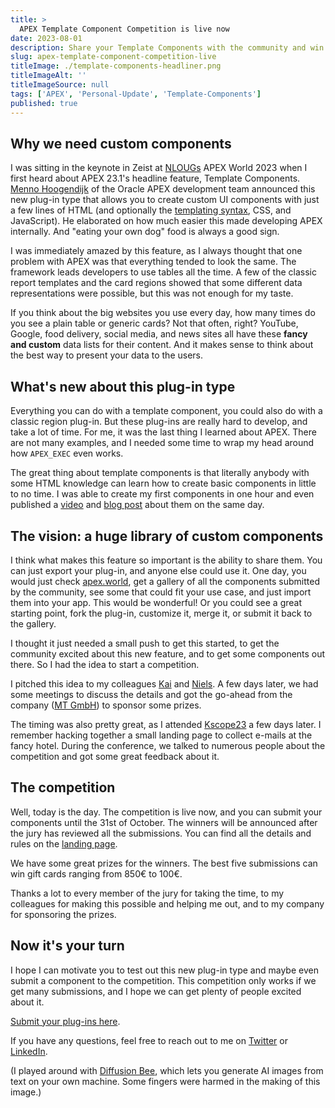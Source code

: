 ```yaml
---
title: >
  APEX Template Component Competition is live now
date: 2023-08-01
description: Share your Template Components with the community and win great prizes.
slug: apex-template-component-competition-live
titleImage: ./template-components-headliner.png
titleImageAlt: ''
titleImageSource: null
tags: ['APEX', 'Personal-Update', 'Template-Components']
published: true
---
```


## Why we need custom components

I was sitting in the keynote in Zeist at [NLOUGs](https://nloug.nl/) APEX World 2023 when I first heard about APEX 23.1's headline feature, Template Components. [Menno Hoogendijk](https://github.com/mennooo) of the Oracle APEX development team announced this new plug-in type that allows you to create custom UI components with just a few lines of HTML (and optionally the [templating syntax](https://docs.oracle.com/en/database/oracle/apex/23.1/aexjs/apex.util.html#.applyTemplate), CSS, and JavaScript). He elaborated on how much easier this made developing APEX internally. And "eating your own dog" food is always a good sign.

I was immediately amazed by this feature, as I always thought that one problem with APEX was that everything tended to look the same. The framework leads developers to use tables all the time. A few of the classic report templates and the card regions showed that some different data representations were possible, but this was not enough for my taste.

If you think about the big websites you use every day, how many times do you see a plain table or generic cards? Not that often, right? YouTube, Google, food delivery, social media, and news sites all have these **fancy and custom** data lists for their content. And it makes sense to think about the best way to present your data to the users.

## What's new about this plug-in type

Everything you can do with a template component, you could also do with a classic region plug-in. But these plug-ins are really hard to develop, and take a lot of time. For me, it was the last thing I learned about APEX. There are not many examples, and I needed some time to wrap my head around how `APEX_EXEC` even works.

The great thing about template components is that literally anybody with some HTML knowledge can learn how to create basic components in little to no time. I was able to create my first components in one hour and even published a [video](https://youtu.be/oxqu61PJsSo) and [blog post](https://hartenfeller.dev/blog/oracle-apex-template-components-introduction) about them on the same day.

## The vision: a huge library of custom components

I think what makes this feature so important is the ability to share them. You can just export your plug-in, and anyone else could use it. One day, you would just check [apex.world](https://apex.world), get a gallery of all the components submitted by the community, see some that could fit your use case, and just import them into your app. This would be wonderful! Or you could see a great starting point, fork the plug-in, customize it, merge it, or submit it back to the gallery.

I thought it just needed a small push to get this started, to get the community excited about this new feature, and to get some components out there. So I had the idea to start a competition.

I pitched this idea to my colleagues [Kai](https://twitter.com/_KaiDonato) and [Niels](https://twitter.com/nielsdb). A few days later, we had some meetings to discuss the details and got the go-ahead from the company ([MT GmbH](https://www.mt-itsolutions.com/)) to sponsor some prizes.

The timing was also pretty great, as I attended [Kscope23](https://kscope23.odtug.com/) a few days later. I remember hacking together a small landing page to collect e-mails at the fancy hotel. During the conference, we talked to numerous people about the competition and got some great feedback about it.

## The competition

Well, today is the day. The competition is live now, and you can submit your components until the 31st of October. The winners will be announced after the jury has reviewed all the submissions. You can find all the details and rules on the [landing page](https://apex.mt-itsolutions.com/ords/r/portal/apex/template-component-challenge).

We have some great prizes for the winners. The best five submissions can win gift cards ranging from 850€ to 100€.

Thanks a lot to every member of the jury for taking the time, to my colleagues for making this possible and helping me out, and to my company for sponsoring the prizes.

<BlogImg
  filename="tcpc_jury.png"
  alt="Pictures and bio of the jury members: 1. Michelle Skamene: Oracle APEX Expert at Insum, APEX Track Lead @ ODTUG Kscope, Mom, loves dogs and Haagen Dasz. 2. Shakeeb Rahman: Design Lead for Oracle APEX and the reason our apps look so great as he invented the Universal Theme. 3: Tim Kimberl: Front-end expert in the Oracle APEX Team. Knows most about Template Components as he invented them... 4. Dimitri Gielis: Oracle APEX expert, founder of united-codes and creator of the famous APEX printing solution AOP. 5. Jürgen Schuster: UX designer, APEX developer, founder of apex.world, and host of the APEX podcast on apex.press. 6. Kai Donato: Department Manager APEX & JavaScript at MT GmbH. Host of the podcast: Devs on Tape. 7. Philipp Hartenfeller: APEX expert at MT GmbH and blogger. Thought a community challenge would increase the number of available TCs."
/>

## Now it's your turn

I hope I can motivate you to test out this new plug-in type and maybe even submit a component to the competition. This competition only works if we get many submissions, and I hope we can get plenty of people excited about it.

[Submit your plug-ins here](https://apex.mt-itsolutions.com/ords/r/portal/apex/template-component-challenge).

If you have any questions, feel free to reach out to me on [Twitter](https://twitter.com/phartenfeller) or [LinkedIn](https://www.linkedin.com/in/phartenfeller/).

<BlogImg
  filename="i_want_you_template_components.png"
  alt="AI generated version of uncle sam pointing his finger at you. The text says: I want you to create template components. It has some AI quirks like the finger being cut off and parts of the body not fitting in."
/>

(I played around with [Diffusion Bee](https://diffusionbee.com/), which lets you generate AI images from text on your own machine. Some fingers were harmed in the making of this image.)
